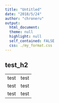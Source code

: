```yaml
---
title: "Untitled"
date: "2018/5/24"
author: "chroneru"
output: 
  html_document:
  theme: null
  highlight: null
  self_contained: FALSE
  css: ./my_format.css
---
```


## test_h2

| | |
|:---------------:|:---------------------:|
|test|test|
|test|test|
|test|test|
